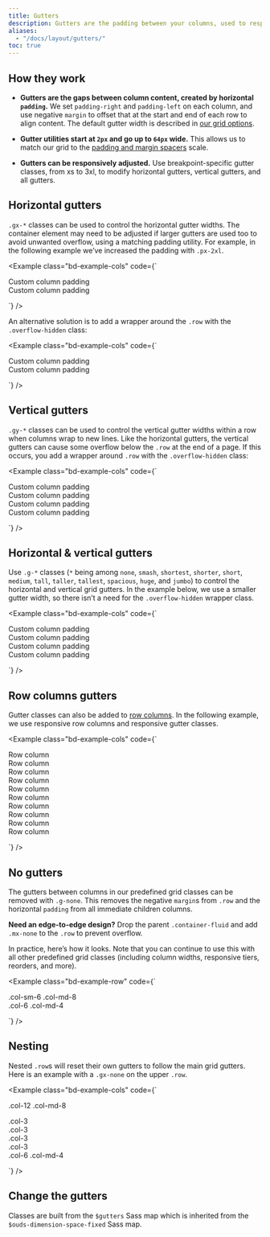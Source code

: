 ```yaml
---
title: Gutters
description: Gutters are the padding between your columns, used to responsively space and align content in the OUDS Web grid system.
aliases:
  - "/docs/layout/gutters/"
toc: true
---
```


## How they work

- **Gutters are the gaps between column content, created by horizontal `padding`.** We set `padding-right` and `padding-left` on each column, and use negative `margin` to offset that at the start and end of each row to align content. The default gutter width is described in [our grid options]([[docsref:/layout/grid#grid-options]]).

- **Gutter utilities start at `2px` and go up to `64px` wide.** This allows us to match our grid to the [padding and margin spacers]([[docsref:/utilities/spacing]]) scale.

- **Gutters can be responsively adjusted.** Use breakpoint-specific gutter classes, from xs to 3xl, to modify horizontal gutters, vertical gutters, and all gutters.

## Horizontal gutters

`.gx-*` classes can be used to control the horizontal gutter widths. The container element may need to be adjusted if larger gutters are used too to avoid unwanted overflow, using a matching padding utility. For example, in the following example we’ve increased the padding with `.px-2xl`.

<Example class="bd-example-cols" code={`<div class="container-fluid px-2xl text-center">
    <div class="row gx-jumbo">
      <div class="col">
      <div class="p-lg">Custom column padding</div>
      </div>
      <div class="col">
        <div class="p-lg">Custom column padding</div>
      </div>
    </div>
  </div>`} />

An alternative solution is to add a wrapper around the `.row` with the `.overflow-hidden` class:

<Example class="bd-example-cols" code={`<div class="container-fluid overflow-hidden text-center">
    <div class="row gx-jumbo">
      <div class="col">
      <div class="p-lg">Custom column padding</div>
      </div>
      <div class="col">
        <div class="p-lg">Custom column padding</div>
      </div>
    </div>
  </div>`} />

## Vertical gutters

`.gy-*` classes can be used to control the vertical gutter widths within a row when columns wrap to new lines. Like the horizontal gutters, the vertical gutters can cause some overflow below the `.row` at the end of a page. If this occurs, you add a wrapper around `.row` with the `.overflow-hidden` class:

<Example class="bd-example-cols" code={`<div class="container-fluid overflow-hidden text-center">
    <div class="row gy-jumbo">
      <div class="col-6">
        <div class="p-lg">Custom column padding</div>
      </div>
      <div class="col-6">
        <div class="p-lg">Custom column padding</div>
      </div>
      <div class="col-6">
        <div class="p-lg">Custom column padding</div>
      </div>
      <div class="col-6">
        <div class="p-lg">Custom column padding</div>
      </div>
    </div>
  </div>`} />

## Horizontal & vertical gutters

Use `.g-*` classes (`*` being among `none`, `smash`, `shortest`, `shorter`, `short`, `medium`, `tall`, `taller`, `tallest`, `spacious`, `huge`, and `jumbo`) to control the horizontal and vertical grid gutters. In the example below, we use a smaller gutter width, so there isn’t a need for the `.overflow-hidden` wrapper class.

<Example class="bd-example-cols" code={`<div class="container-fluid text-center">
    <div class="row g-sm">
      <div class="col-6">
        <div class="p-lg">Custom column padding</div>
      </div>
      <div class="col-6">
        <div class="p-lg">Custom column padding</div>
      </div>
      <div class="col-6">
        <div class="p-lg">Custom column padding</div>
      </div>
      <div class="col-6">
        <div class="p-lg">Custom column padding</div>
      </div>
    </div>
  </div>`} />

## Row columns gutters

Gutter classes can also be added to [row columns]([[docsref:/layout/grid#row-columns]]). In the following example, we use responsive row columns and responsive gutter classes.

<Example class="bd-example-cols" code={`<div class="container-fluid text-center">
    <div class="row row-cols-2 row-cols-lg-5 g-sm g-lg-tallest">
      <div class="col">
        <div class="p-lg">Row column</div>
      </div>
      <div class="col">
        <div class="p-lg">Row column</div>
      </div>
      <div class="col">
        <div class="p-lg">Row column</div>
      </div>
      <div class="col">
        <div class="p-lg">Row column</div>
      </div>
      <div class="col">
        <div class="p-lg">Row column</div>
      </div>
      <div class="col">
        <div class="p-lg">Row column</div>
      </div>
      <div class="col">
        <div class="p-lg">Row column</div>
      </div>
      <div class="col">
        <div class="p-lg">Row column</div>
      </div>
      <div class="col">
        <div class="p-lg">Row column</div>
      </div>
      <div class="col">
        <div class="p-lg">Row column</div>
      </div>
    </div>
  </div>`} />

## No gutters

The gutters between columns in our predefined grid classes can be removed with `.g-none`. This removes the negative `margin`s from `.row` and the horizontal `padding` from all immediate children columns.

**Need an edge-to-edge design?** Drop the parent `.container-fluid` and add `.mx-none` to the `.row` to prevent overflow.

In practice, here’s how it looks. Note that you can continue to use this with all other predefined grid classes (including column widths, responsive tiers, reorders, and more).

<Example class="bd-example-row" code={`<div class="row g-none text-center">
    <div class="col-sm-6 col-md-8">.col-sm-6 .col-md-8</div>
    <div class="col-6 col-md-4">.col-6 .col-md-4</div>
  </div>`} />

## Nesting

Nested `.row`s will reset their own gutters to follow the main grid gutters. Here is an example with a `.gx-none` on the upper `.row`.

<Example class="bd-example-cols" code={`<div class="row gx-none text-center">
    <div class="col-12 col-md-8">
      <div>
        <p>.col-12 .col-md-8</p>
        <div class="row">
          <div class="col-3"><div>.col-3</div></div>
          <div class="col-3"><div>.col-3</div></div>
          <div class="col-3"><div>.col-3</div></div>
          <div class="col-3"><div>.col-3</div></div>
        </div>
      </div>
    </div>
    <div class="col-6 col-md-4">
      <div>.col-6 .col-md-4</div>
    </div>
  </div>`} />

## Change the gutters

Classes are built from the `$gutters` Sass map which is inherited from the `$ouds-dimension-space-fixed` Sass map.

<ScssDocs name="gutters" file="scss/_maps.scss" />

<ScssDocs name="ouds-maps-dimension-fixed" file="scss/_maps.scss" />

<ScssDocs name="ouds-semantic-space" file="scss/tokens/_semantic.scss" />
